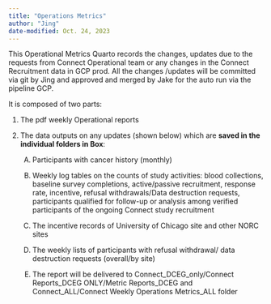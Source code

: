 ```yaml
---
title: "Operations Metrics"
author: "Jing"
date-modified: Oct. 24, 2023
---
```


This Operational Metrics Quarto records the changes, updates due to the requests from Connect Operational team or any changes in the Connect Recruitment data in GCP prod. All the changes /updates will be committed via git by Jing and approved and merged by Jake for the auto run via the pipeline GCP.

It is composed of two parts:

1.  The pdf weekly Operational reports

2.  The data outputs on any updates (shown below) which are **saved in the individual folders in Box**:

    A.  Participants with cancer history (monthly)

    B.  Weekly log tables on the counts of study activities: blood collections, baseline survey completions, active/passive recruitment, response rate, incentive, refusal withdrawals/Data destruction requests, participants qualified for follow-up or analysis among verified participants of the ongoing Connect study recruitment

    C.  The incentive records of University of Chicago site and other NORC sites

    D.  The weekly lists of participants with refusal withdrawal/ data destruction requests (overall/by site)

    E.  The report will be delivered to Connect_DCEG_only/Connect Reports_DCEG ONLY/Metric Reports_DCEG and Connect_ALL/Connect Weekly Operations Metrics_ALL folder

